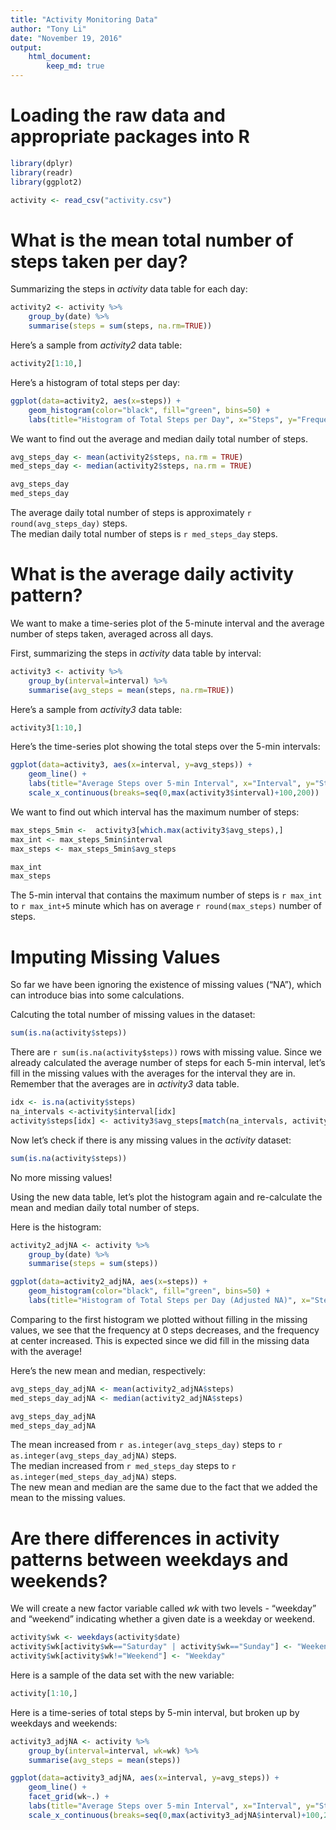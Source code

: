 ---
title: "Activity Monitoring Data"
author: "Tony Li"
date: "November 19, 2016"
output: 
    html_document:
        keep_md: true
---

Loading the raw data and appropriate packages into R
====================================================

```{r, message=FALSE}
library(dplyr)
library(readr)
library(ggplot2)

activity <- read_csv("activity.csv")
```

What is the mean total number of steps taken per day?
=====================================================

Summarizing the steps in *activity* data table for each day:

```{r}
activity2 <- activity %>%
    group_by(date) %>%
    summarise(steps = sum(steps, na.rm=TRUE))
```

Here's a sample from *activity2* data table:
```{r echo=FALSE}
activity2[1:10,]
```

Here's a histogram of total steps per day:
```{r}
ggplot(data=activity2, aes(x=steps)) +
    geom_histogram(color="black", fill="green", bins=50) +
    labs(title="Histogram of Total Steps per Day", x="Steps", y="Frequency")
```

We want to find out the average and median daily total number of steps.
```{r mean_med, include=TRUE}
avg_steps_day <- mean(activity2$steps, na.rm = TRUE)
med_steps_day <- median(activity2$steps, na.rm = TRUE)

avg_steps_day
med_steps_day
```

The average daily total number of steps is approximately `r round(avg_steps_day)` steps.  
The median daily total number of steps is `r med_steps_day` steps.

What is the average daily activity pattern?
===========================================

We want to make a time-series plot of the 5-minute interval and the average number
of steps taken, averaged across all days. 

First, summarizing the steps in *activity* data table by interval:
```{r}
activity3 <- activity %>%
    group_by(interval=interval) %>%
    summarise(avg_steps = mean(steps, na.rm=TRUE))
```

Here's a sample from *activity3* data table:
```{r echo=FALSE}
activity3[1:10,]
```


Here's the time-series plot showing the total steps over the 5-min intervals:

```{r}
ggplot(data=activity3, aes(x=interval, y=avg_steps)) +
    geom_line() +
    labs(title="Average Steps over 5-min Interval", x="Interval", y="Steps") +
    scale_x_continuous(breaks=seq(0,max(activity3$interval)+100,200))
```

We want to find out which interval has the maximum number of steps:
```{r include=TRUE}
max_steps_5min <-  activity3[which.max(activity3$avg_steps),]
max_int <- max_steps_5min$interval
max_steps <- max_steps_5min$avg_steps

max_int
max_steps
```
The 5-min interval that contains the maximum number of steps is `r max_int` to 
`r max_int+5` minute which has on average `r round(max_steps)` number of steps.  


Imputing Missing Values
=======================

So far we have been ignoring the existence of missing values ("NA"), which can
introduce bias into some calculations.  

Calcuting the total number of missing values in the dataset:
```{r}
sum(is.na(activity$steps))
```

There are `r sum(is.na(activity$steps))` rows with missing value. Since we already
calculated the average number of steps for each 5-min interval, let's fill in
the missing values with the averages for the interval they are in. Remember that
the averages are in *activity3* data table.

```{r}
idx <- is.na(activity$steps)
na_intervals <-activity$interval[idx]
activity$steps[idx] <- activity3$avg_steps[match(na_intervals, activity3$interval)]
```

Now let's check if there is any missing values in the *activity* dataset:
```{r}
sum(is.na(activity$steps))
```
No more missing values!


Using the new data table, let's plot the histogram again and re-calculate the
mean and median daily total number of steps.  

Here is the histogram:
```{r}
activity2_adjNA <- activity %>%
    group_by(date) %>%
    summarise(steps = sum(steps))

ggplot(data=activity2_adjNA, aes(x=steps)) +
    geom_histogram(color="black", fill="green", bins=50) +
    labs(title="Histogram of Total Steps per Day (Adjusted NA)", x="Steps", y="Frequency")
```

Comparing to the first histogram we plotted without filling in the missing values, we
see that the frequency at 0 steps decreases, and the frequency at center increased.
This is expected since we did fill in the missing data with the average!  

Here's the new mean and median, respectively:
```{r}
avg_steps_day_adjNA <- mean(activity2_adjNA$steps)
med_steps_day_adjNA <- median(activity2_adjNA$steps)

avg_steps_day_adjNA
med_steps_day_adjNA
```

The mean increased from `r as.integer(avg_steps_day)` steps to `r as.integer(avg_steps_day_adjNA)` steps.  
The median increased from `r med_steps_day` steps to `r as.integer(med_steps_day_adjNA)` steps.  
The new mean and median are the same due to the fact that we added the mean to the 
missing values.


Are there differences in activity patterns between weekdays and weekends?
==========================================================================

We will create a new factor variable called *wk* with two levels - "weekday"
and "weekend" indicating whether a given date is a weekday or weekend.

```{r}
activity$wk <- weekdays(activity$date)
activity$wk[activity$wk=="Saturday" | activity$wk=="Sunday"] <- "Weekend"
activity$wk[activity$wk!="Weekend"] <- "Weekday"
```

Here is a sample of the data set with the new variable:
```{r echo=FALSE}
activity[1:10,]
```

Here is a time-series of total steps by 5-min interval, but broken up by weekdays
and weekends:
```{r}
activity3_adjNA <- activity %>%
    group_by(interval=interval, wk=wk) %>%
    summarise(avg_steps = mean(steps))

ggplot(data=activity3_adjNA, aes(x=interval, y=avg_steps)) +
    geom_line() +
    facet_grid(wk~.) +
    labs(title="Average Steps over 5-min Interval", x="Interval", y="Steps") +
    scale_x_continuous(breaks=seq(0,max(activity3_adjNA$interval)+100,200))
```





















